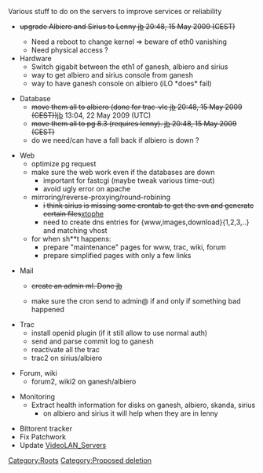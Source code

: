 {{Historical}}
Various stuff to do on the servers to improve services or reliability

* <div style="text-decoration:line-through;">upgrade Albiero and Sirius to Lenny [[User:J-b|jb]] 20:48, 15 May 2009 (CEST)</div>
** Need a reboot to change kernel => beware of eth0 vanishing
** Need physical access ?
*Hardware
**Switch gigabit between the eth1 of ganesh, albiero and sirius
**way to get albiero and sirius console from ganesh
**way to have ganesh console on albiero (iLO *does* fail)

* Database
**<span style="text-decoration:line-through;">move them all to albiero (done for trac-vlc [[User:J-b|jb]] 20:48, 15 May 2009 (CEST))</span>[[User:J-b|jb]] 13:04, 22 May 2009 (UTC)
**<span style="text-decoration:line-through;">move them all to pg 8.3 (requires lenny). [[User:J-b|jb]] 20:48, 15 May 2009 (CEST)</span>
**do we need/can have a fall back if albiero is down ?

* Web
**optimize pg request
**make sure the web work even if the databases are down
***important for fastcgi (maybe tweak various time-out)
***avoid ugly error on apache
**mirroring/reverse-proxying/round-robining
***<span style="text-decoration:line-through;">i think sirius is missing some crontab to get the svn and generate certain files</span>[[User:Xtophe|xtophe]]
*** need to create dns entries for {www,images,download}{1,2,3,..} and matching vhost
**for when sh**t happens:
***prepare "maintenance" pages for www, trac, wiki, forum 
***prepare simplified pages with only a few links

* Mail
**<div style="text-decoration:line-through;">create an admin ml. Done [[User:J-b|jb]] </div>
** make sure the cron send to admin@ if and only if something bad happened

*Trac
**install openid plugin (if it still allow to use normal auth)
**send and parse commit log to ganesh
**reactivate all the trac
**trac2 on sirius/albiero

*Forum, wiki
**forum2, wiki2 on ganesh/albiero

*Monitoring
**Extract health information for disks on ganesh, albiero, skanda, sirius
***on albiero and sirius it will help when they are in lenny  

*Bittorent tracker
*Fix Patchwork
*Update [[VideoLAN_Servers]]

[[Category:Roots]]
[[Category:Proposed deletion]]